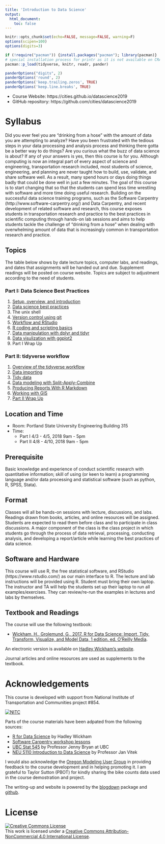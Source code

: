 ```yaml
---
title: 'Introduction to Data Science'
output: 
  html_document:
    toc: false
---
```


```r
knitr::opts_chunk$set(echo=FALSE, message=FALSE, warning=F)
options(scipen=100)
options(digits=3)

if (!require("pacman")) {install.packages("pacman"); library(pacman)}
# special installation process for printr as it is not available on CRAN
pacman::p_load(tidyverse, knitr, readr, pander)

panderOptions("digits", 2)
panderOptions('round', 2)
panderOptions('keep.trailing.zeros', TRUE)
panderOptions('keep.line.breaks', TRUE)
```

- Course Website: https://cities.github.io/datascience2019
- GitHub repository: https://github.com/cities/datascience2019

# Syllabus

Did you ever feel you are “drinking from a hose” with the amount of data you are attempting to analyze? Have you been frustrated with the tedious steps in your data processing and analysis process and thinking there gotta be a better way to do things? Are you curious what the buzz of data science is about? If any of your answers is yes, then this course is for you. Although computing is now an integral part of every aspect of science and engineering, transportation research included, most students of science, engineering, and planning are never taught how to build, use, validate, and share software well. As a result, many spend hours or days doing things badly that could be done well in just a few minutes. The goal of this course is to start changing that so that the students can spend less time wrestling with software and more time doing useful research. Building on the successful data science training programs, such as the Software Carpentry (http://www.software-carpentry.org/) and Data Carpentry, and recent development of related software and research, this course exposes students in transportation research and practice to the best practices in scientific computing through hands-on lab sessions and aims to help students tackle the challenge of "drinking from a hose" when dealing with overwhelming amount of data that is increasingly common in transportation research and practice.

## Topics 

The table below shows by date lecture topics, computer labs, and readings, and dates that assignments will be handed out and due. Supplement readings will be posted on course website. Topics are subject to adjustment according to the need of students.

### Part I: Data Science Best Practices
1. [Setup, overview, and introduction](01-part1-overview.html)
1. [Data science best practices](02-ds-best-practices.html)
1. The unix shell
1. [Version control using git](03-git.html)
1. [Workflow and RStudio](01-rstudio.html)
1. [R coding and scripting basics](02-coding.html)
1. [Data manipulation with dplyr and tidyr](09-dplyr.html)
1. [Data visulization with ggplot2](10-visualize.html)
1. Part I Wrap Up

### Part II: tidyverse workflow
1. [Overview of the tidyverse workflow](06-part2-overview.html)
1. [Data importing](07-import.html)
1. [Tidy data](08-tidy.html)
1. [Data modeling with Split-Apply-Combine](11-split-apply-combine.html)
1. [Producing Reports With R Markdown](05-rmarkdown.html)
1. [Working with GIS](02-gis.html)
1. [Part II Wrap Up](12-where.html)

## Location and Time
- Room: Portland State University Engineering Building 315
- Time: 
    - Part I 4/3 - 4/5, 2018 9am - 5pm
    - Part II 4/8 - 4/10, 2018 9am - 5pm
    
## Prerequisite

Basic knowledge and experience of conduct scientific research with quantitative information; skill of using (or keen to learn) a programming language and/or data processing and statistical software (such as python, R, SPSS, Stata).

## Format

Classes will all be hands-on sessions with lecture, discussions, and labs. Readings drawn from books, articles, and online resources will be assigned. Students are expected to read them before class and to participate in class discussions. A major component of the class is the class project in which students go through the process of data retrieval, processing, conducting analysis, and developing a report/article while learning the best practices of data science.

## Software and Hardware

This course will use R, the free statistical software, and RStudio (https://www.rstudio.com/) as our main interface to R. The lecture and lab instructions will be provided using R. Student must bring their own laptop. The instructor and TA will help the students set up their laptop to run all examples/exercises. They can review/re-run the examples in lectures and labs by themselves. 

## Textbook and Readings

The course will use the following textbook:

- [Wickham, H., Grolemund, G., 2017. R for Data Science: Import, Tidy, Transform, Visualize, and Model Data, 1 edition. ed. O’Reilly Media](https://www.amazon.com/Data-Science-Transform-Visualize-Model/dp/1491910399).

An electronic version is available on [Hadley Wickham's website](http://r4ds.had.co.nz/).

Journal articles and online resources are used as supplements to the textbook.

# Acknowledgements

This course is developed with support from National Institute of Transportation and Communities project #854.

<div style="width:300px">
[![NITC](http://nitc.trec.pdx.edu/sites/default/files/nitc_4c_horiz_tag.jpg)](http://nitc.trec.pdx.edu/)
</div>

Parts of the course materials have been adpated from the following sources:

- [R for Data Science](https://github.com/hadley/r4ds) by Hadley Wickham
- [Software Carpentry workshop lessons](https://software-carpentry.org/lessons/)
- [UBC Stat 545](http://stat545.com) by Professor Jenny Bryan at UBC
- [NEU 5110 Introduction to Data Science](http://janvitek.org/events/NEU/5110/) by Professor Jan Vitek

I would also acknowledge the [Oregon Modeling User Group](https://www.oregonmodels.org/) in providing feedback to the course development and in helping promoting it. I am grateful to Taylor Sutton (PBOT) for kindly sharing the bike counts data used in the course demostration and project.

The writing-up and website is powered by the [blogdown](https://bookdown.org/yihui/blogdown/) package and [github](https://www.github.com).

# License

<a rel="license" href="http://creativecommons.org/licenses/by-nc/4.0/"><img alt="Creative Commons License" style="border-width:0" src="https://i.creativecommons.org/l/by-nc/4.0/88x31.png" /></a><br />This work is licensed under a <a rel="license" href="http://creativecommons.org/licenses/by-nc/4.0/">Creative Commons Attribution-NonCommercial 4.0 International License</a>.
